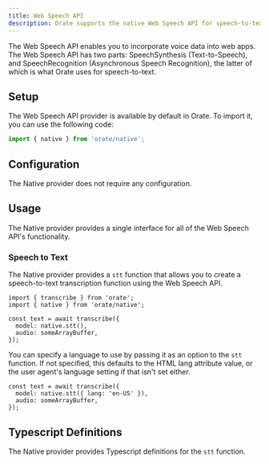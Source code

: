 ```yaml
---
title: Web Speech API
description: Orate supports the native Web Speech API for speech-to-text.
---
```



The Web Speech API enables you to incorporate voice data into web apps. The Web Speech API has two parts: SpeechSynthesis (Text-to-Speech), and SpeechRecognition (Asynchronous Speech Recognition), the latter of which is what Orate uses for speech-to-text.

## Setup

The Web Speech API provider is available by default in Orate. To import it, you can use the following code:

```ts
import { native } from 'orate/native';
```

## Configuration

The Native provider does not require any configuration.

## Usage

The Native provider provides a single interface for all of the Web Speech API's functionality.

### Speech to Text

The Native provider provides a `stt` function that allows you to create a speech-to-text transcription function using the Web Speech API.

```tsx
import { transcribe } from 'orate';
import { native } from 'orate/native';

const text = await transcribe({
  model: native.stt(),
  audio: someArrayBuffer,
});
```

You can specify a language to use by passing it as an option to the `stt` function. If not specified, this defaults to the HTML lang attribute value, or the user agent's language setting if that isn't set either.

```tsx
const text = await transcribe({
  model: native.stt({ lang: 'en-US' }),
  audio: someArrayBuffer,
});
```

## Typescript Definitions

The Native provider provides Typescript definitions for the `stt` function.

